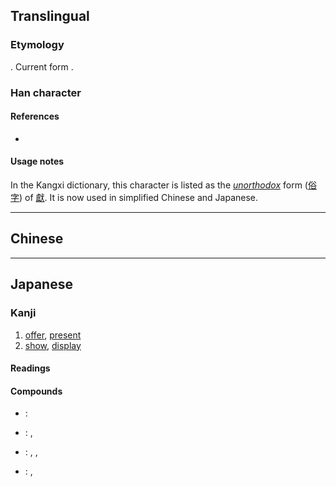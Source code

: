{{also|獻}}
{{character info}}
==Translingual==
{{ja-forms|献|献|[[獻]]}}
===Etymology===
{{Han simp|獻|f=鬳|t=南}}. Current form {{Han compound|南|犬}}.
===Han character===
{{Han char|rn=94|rad=犬|as=09|sn=13|four=|canj=JBIK|ids=⿰南犬}}

====References====
* {{Han ref|kx=0715.040|dkj=20539|dj=1127.050|hdz=21355.020|uh=732E|ud=29486}}

====Usage notes====
In the Kangxi dictionary, this character is listed as the ''[[unorthodox]]'' form ([[俗字]]) of [[獻]]. It is now used in simplified Chinese and Japanese.

----

==Chinese==
{{zh-see|獻|sv}}
----

==Japanese==
{{ja-kanji forms|献|獻}}

===Kanji===
{{ja-kanji|grade=c|rs=犬09|kyu=獻}}

# [[offer]], [[present]]
# [[show]], [[display]]

====Readings====
{{ja-readings
|goon=こん
|kanon=けん
|kun=たてまつ-る
|nanori=
}}

====Compounds====
{{der-top}}
* {{ja-r|献血|けんけつ}}: {{l|en|blood}} {{l|en|donation}}
* {{ja-r|献金|けんきん}}: {{l|en|donation}}, {{l|en|contribution}}
* {{ja-r|献立|こんだて}}: {{l|en|menu}}, {{l|en|program}}, {{l|en|schedule}}
* {{ja-r|献策|けんさく}}: {{l|en|suggestion}}, {{l|en|proposal}}
{{der-bottom}}